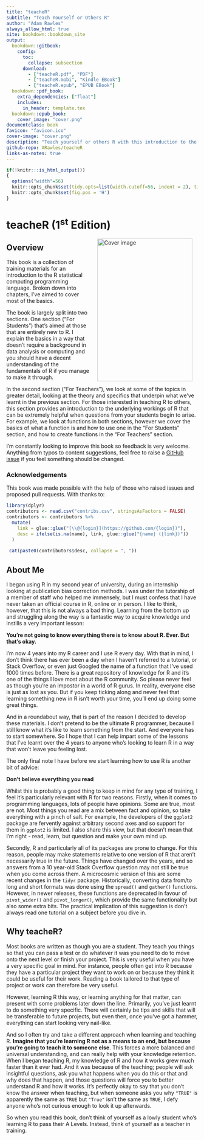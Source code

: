 ```yaml
---
title: "teacheR"
subtitle: "Teach Yourself or Others R"
author: "Adam Rawles"
always_allow_html: true
site: bookdown::bookdown_site
output:
  bookdown::gitbook:
    config:
      toc:
        collapse: subsection
      download:
        - ["teacheR.pdf", "PDF"]
        - ["teacheR.mobi", "Kindle EBook"]
        - ["teacheR.epub", "EPUB EBook"]
  bookdown::pdf_book:
    extra_dependencies: ["float"]
    includes:
      in_header: template.tex
  bookdown::epub_book:
    cover_image: "cover.png"
documentclass: book
favicon: "favicon.ico"
cover-image: "cover.png"
description: "Teach yourself or others R with this introduction to the fundamentals of the R language."
github-repo: ARawles/teacheR
links-as-notes: true
---
```


```r
if(!knitr:::is_html_output())
{
  options("width"=56)
  knitr::opts_chunk$set(tidy.opts=list(width.cutoff=56, indent = 2), tidy = TRUE)
  knitr::opts_chunk$set(fig.pos = 'H')
}
```

# teacheR (1^st^ Edition)

<img src="cover.png" width="250" height="375" alt="Cover image" align="right" style="margin: 0 1em 0 1em" />

## Overview

This book is a collection of training materials for an introduction to the R statistical computing programming language. Broken down into chapters, I've aimed to cover most of the basics.

The book is largely split into two sections. One section ("For Students") that's aimed at those that are entirely new to R. I explain the basics in a way that doesn't require a background in data analysis or computing and you should have a decent understanding of the fundamentals of R if you manage to make it through.

In the second section ("For Teachers"), we look at some of the topics in greater detail, looking at the theory and specifics that underpin what we've learnt in the previous section. For those interested in teaching R to others, this section provides an introduction to the underlying workings of R that can be extremely helpful when questions from your students begin to arise. For example, we look at functions in both sections, however we cover the basics of what a function is and how to use one in the "For Students" section, and how to create functions in the "For Teachers" section.


I'm constantly looking to improve this book so feedback is very welcome. Anything from typos to content suggestions, feel free to raise a [GitHub issue](https://github.com/arawles/teacher/issues) if you feel something should be changed.

### Acknowledgements

This book was made possible with the help of those who raised issues and proposed pull requests. With thanks to:
```r
library(dplyr)
contributors <- read.csv("contribs.csv", stringsAsFactors = FALSE)
contributors <- contributors %>% 
  mutate(
    link = glue::glue("[\\@{login}](https://github.com/{login})"),
    desc = ifelse(is.na(name), link, glue::glue("{name} ({link})"))
  )
  
 cat(paste0(contributors$desc, collapse = ", "))
```


## About Me

I began using R in my second year of university, during an internship looking at publication bias correction methods. I was under the tutorship of a member of staff who helped me immensely, but I must confess that I have never taken an official course in R, online or in person. I like to think, however, that this is not always a bad thing. Learning from the bottom up and struggling along the way is a fantastic way to acquire knowledge and instills a very important lesson:

**You're not going to know everything there is to know about R. Ever. But that's okay.**

I'm now 4 years into my R career and I use R every day. With that in mind, I don't think there has ever been a day when I haven't referred to a tutorial, or Stack Overflow, or even just Googled the name of a function that I've used 1000 times before. There is a great repository of knowledge for R and it's one of the things I love most about the R community. So please never feel as though you're an impostor in a world of R gurus. In reality, everyone else is just as lost as you. But if you keep ticking along and never feel that learning something new in R isn't worth your time, you'll end up doing some great things.

And in a roundabout way, that is part of the reason I decided to develop these materials. I don't pretend to be the ultimate R programmer, because I still know what it's like to learn something from the start. And everyone has to start somewhere. So I hope that I can help impart some of the lessons that I've learnt over the 4 years to anyone who's looking to learn R in a way that won't leave you feeling lost.

The only final note I have before we start learning how to use R is another bit of advice:

**Don't believe everything you read**

Whilst this is probably a good thing to keep in mind for any type of training, I feel it's particularly relevant with R for two reasons. Firstly, when it comes to programming languages, lots of people have opinions. Some are true, most are not. Most things you read are a mix between fact and opinion, so take everything with a pinch of salt. For example, the developers of the `ggplot2` package are fervently against arbitrary second axes and so support for them in `ggplot2` is limited. I also share this view, but that doesn't mean that I'm right - read, learn, but question and make your own mind up.

Secondly, R and particularly all of its packages are prone to change. For this reason, people may make statements relative to one version of R that aren't necessarily true in the future. Things have changed over the years, and so answers from a 10 year-old Stack Overflow question may not still be true when you come across them. A microcosmic version of this are some recent changes in the `tidyr` package. Historically, converting data from/to long and short formats was done using the `spread()` and `gather()` functions. However, in newer releases, these functions are deprecated in favour of `pivot_wider()` and `pivot_longer()`, which provide the same functionality but also some extra bits. The practical implication of this suggestion is don't always read one tutorial on a subject before you dive in.

## Why teacheR?

Most books are written as though you are a student. They teach you things so that you can pass a test or do whatever it was you need to do to move onto the next level or finish your project. This is very useful when you have a very specific goal in mind. For instance, people often get into R because they have a particular project they want to work on or because they think it could be useful for their work. Reading a book tailored to that type of project or work can therefore be very useful.

However, learning R this way, or learning anything for that matter, can present with some problems later down the line. Primarily, you've just learnt to do something very specific. There will certainly be tips and skills that will be transferable to future projects, but even then, once you've got a hammer, everything can start looking very nail-like.

And so I often try and take a different approach when learning and teaching R. **Imagine that you're learning R not as a means to an end, but because you're going to teach it to someone else**. This forces a more balanced and universal understanding, and can really help with your knowledge retention. When I began teaching R, my knowledge of R and how it works grew much faster than it ever had. And it was because of the teaching; people will ask insightful questions, ask you what happens when you do this or that and why does that happen, and those questions will force you to better understand R and how it works. It's perfectly okay to say that you don't know the answer when teaching, but when someone asks you why `"TRUE"` is apparently the same as `TRUE` but `"True"` isn't the same as `TRUE`, I defy anyone who's not curious enough to look it up afterwards.

So when you read this book, don't think of yourself as a lowly student who's learning R to pass their A Levels. Instead, think of yourself as a teacher in training.

